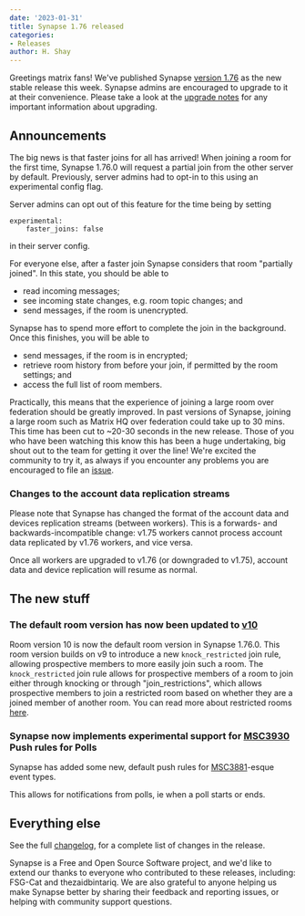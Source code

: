 ```yaml
---
date: '2023-01-31'
title: Synapse 1.76 released
categories:
- Releases
author: H. Shay
---
```


Greetings matrix fans! We've published Synapse [version 1.76](https://github.com/matrix-org/synapse/releases/tag/v1.76.0)
as the new stable release this week. Synapse admins are encouraged to upgrade
to it at their convenience. Please take a look at the [upgrade notes](https://github.com/matrix-org/synapse/blob/release-v1.76/docs/upgrade.md#faster-joins-are-enabled-by-default)
for any important information about upgrading.

## Announcements

The big news is that faster joins for all has arrived! When joining a room for the first time,
Synapse 1.76.0 will request a partial join from the other server by default. Previously, server admins
had to opt-in to this using an experimental config flag.

Server admins can opt out of this feature for the time being by setting

```
experimental:
    faster_joins: false
```

in their server config.

For everyone else, after a faster join Synapse considers that room "partially joined". In this state, you should be able to

- read incoming messages;
- see incoming state changes, e.g. room topic changes; and
- send messages, if the room is unencrypted.

Synapse has to spend more effort to complete the join in the background. Once this finishes, you will be able to

- send messages, if the room is in encrypted;
- retrieve room history from before your join, if permitted by the room settings; and
- access the full list of room members.

Practically, this means that the experience of joining a large room over federation should be greatly improved. In past
versions of Synapse, joining a large room such as Matrix HQ over federation could take up to 30 mins. This time has been
cut to ~20-30 seconds in the new release. Those of you who have been watching this know this has been a huge undertaking,
big shout out to the team for getting it over the line! We're excited the community to try it, as always if you encounter
any problems you are encouraged to file an [issue](https://github.com/matrix-org/synapse/issues/new?assignees=&labels=&template=BUG_REPORT.yml).


### Changes to the account data replication streams

Please note that Synapse has changed the format of the account data and devices replication streams (between workers).
This is a forwards- and backwards-incompatible change: v1.75 workers cannot process account data replicated by v1.76
workers, and vice versa.

Once all workers are upgraded to v1.76 (or downgraded to v1.75), account data and device replication will resume as normal.


## The new stuff

### The default room version has now been updated to [v10](https://spec.matrix.org/v1.5/rooms/v10/)

Room version 10 is now the default room version in Synapse 1.76.0. This room version builds on v9 to introduce a new
`knock_restricted` join rule, allowing prospective members to more easily join such a room. The `knock_restricted` join
rule allows for prospective members of a room to join either through knocking or through "join_restrictions", which allows
prospective members to join a restricted room based on whether they are a joined member of another room. You can read more
about restricted rooms [here](https://spec.matrix.org/v1.5/client-server-api/#restricted-rooms).


### Synapse now implements experimental support for [MSC3930](https://github.com/matrix-org/matrix-spec-proposals/pull/3930) Push rules for Polls

Synapse has added some new, default push rules for [MSC3881](https://github.com/matrix-org/matrix-spec-proposals/pull/3381)-esque event types.

This allows for notifications from polls, ie when a poll starts or ends.


## Everything else

See the full [changelog](https://github.com/matrix-org/synapse/releases/tag/v1.76.0), for a
complete list of changes in the release.

Synapse is a Free and Open Source Software project, and we'd like to extend our
thanks to everyone who contributed to these releases, including: FSG-Cat and thezaidbintariq.
We are also grateful to anyone helping us make Synapse better by sharing their
feedback and reporting issues, or helping with community support questions.
